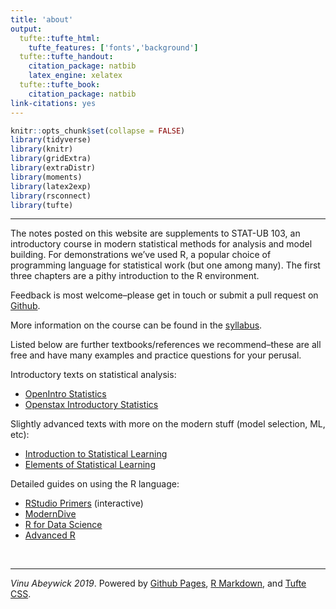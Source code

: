```yaml
---
title: 'about'
output:
  tufte::tufte_html:
    tufte_features: ['fonts','background']
  tufte::tufte_handout:
    citation_package: natbib
    latex_engine: xelatex
  tufte::tufte_book:
    citation_package: natbib
link-citations: yes
---
```


```r
knitr::opts_chunk$set(collapse = FALSE)
library(tidyverse)
library(knitr)
library(gridExtra)
library(extraDistr)
library(moments)
library(latex2exp)
library(rsconnect)
library(tufte)
```

---

The notes posted on this website are supplements to STAT-UB 103, an introductory course in modern statistical methods for analysis and model building. For demonstrations we've used R, a popular choice of programming language for statistical work (but one among many). The first three chapters are a pithy introduction to the R environment.  

Feedback is most welcome--please get in touch or submit a pull request on <a href="https://github.com/vaabe/stats103">Github</a>.   

More information on the course can be found in the <a href="./downloads/syllabus.pdf" download>syllabus</a>. 

Listed below are further textbooks/references we recommend--these are all free and have many examples and practice questions for your perusal. 

Introductory texts on statistical analysis:

- <a href="https://www.openintro.org/stat/textbook.php">OpenIntro Statistics</a>
- <a href="https://openstax.org/details/books/introductory-statistics">Openstax Introductory Statistics</a>

Slightly advanced texts with more on the modern stuff (model selection, ML, etc):

- <a href="http://www.statlearning.com/">Introduction to Statistical Learning</a>
- <a href="https://web.stanford.edu/~hastie/ElemStatLearn/">Elements of Statistical Learning</a> 

Detailed guides on using the R language:

- <a href="https://rstudio.cloud/learn/primers">RStudio Primers</a> (interactive)
- <a href="https://moderndive.com/">ModernDive</a>
- <a href="https://r4ds.had.co.nz/">R for Data Science</a>
- <a href="http://adv-r.had.co.nz/">Advanced R</a>


\ 

---

*Vinu Abeywick 2019*. Powered by <a href="https://pages.github.com/">Github Pages</a>, <a href="https://rmarkdown.rstudio.com/">R Markdown</a>, and <a href="https://github.com/edwardtufte/tufte-css">Tufte CSS</a>.  




















